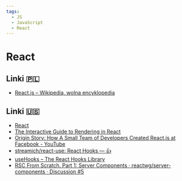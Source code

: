```yaml
---
tags:
  - JS
  - JavaScript
  - React
---
```


# React

## Linki 🇵🇱

- [React.js – Wikipedia, wolna encyklopedia](https://pl.wikipedia.org/wiki/React.js)

## Linki 🇺🇸

- [React](https://react.dev/)
- [The Interactive Guide to Rendering in React](https://ui.dev/why-react-renders)
- [Origin Story: How A Small Team of Developers Created React.js at Facebook - YouTube](https://www.youtube.com/watch?v=8pDqJVdNa44)
- [streamich/react-use: React Hooks — 👍](https://github.com/streamich/react-use)
- [useHooks – The React Hooks Library](https://usehooks.com/)
- [RSC From Scratch. Part 1: Server Components · reactwg/server-components · Discussion #5](https://github.com/reactwg/server-components/discussions/5)
